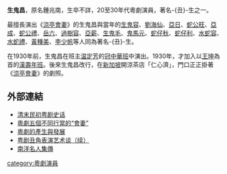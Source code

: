'''生鬼昌'''，原名鍾兆南，生卒不詳，20至30年代粵劇演員，著名-{丑}-生之一。

最擅長演出《[[涼亭會妻|涼亭會妻]]》的生鬼昌與當年的[[生鬼容|生鬼容]]、[[劉海仙|劉海仙]]、[[亞日|亞日]]、[[蛇公旺|蛇公旺]]、[[亞成|亞成]]、[[蛇公禮|蛇公禮]]、[[岳六|岳六]]、[[過樹容|過樹容]]、[[亞薪|亞薪]]、[[生鬼毛|生鬼毛]]、[[鬼馬元|鬼馬元]]、[[蛇仔秋|蛇仔秋]]、[[蛇仔利|蛇仔利]]、[[水蛇容|水蛇容]]、[[水蛇禮|水蛇禮]]、[[黃種美|黃種美]]、[[李少帆|李少帆]]等人同為著名-{丑}-生。

在1930年前，生鬼昌在班主[[温定芳|温定芳]]的[[冠中華班|冠中華班]]中演出。1930年，才加入以[[王坤|王坤]]為首的[[漢壽年班|漢壽年班]]。後來生鬼昌改行，在[[新加坡|新加坡]]開涼茶店「仁心濟」，門口正正掛著《[[涼亭會妻|涼亭會妻]]》的劇照。

==外部連結==
* [http://www.huadu.gov.cn:8080/was40/detail?record=3985&channelid=4374 清末民初粤剧史话] {{Wayback|url=http://www.huadu.gov.cn:8080/was40/detail?record=3985&channelid=4374 |date=20070928202104 }}
* [http://hpm.huadu.gov.cn:1980/b5/www.huadu.gov.cn:8080/was40/detail?record=459&channelid=4374 粵劇五個不同行當的“會妻”]{{Dead link|date=2018年6月 |bot=InternetArchiveBot |fix-attempted=no }}
* [http://www.ningfung.org.hk/19/20d.htm 粵劇的產生與發展] {{Wayback|url=http://www.ningfung.org.hk/19/20d.htm |date=20190915014751 }}
* [http://www.gdwh.com.cn/ReadNews.asp?NewsID=4107  粤剧丑角表演艺术谈（续）]{{dead link|date=2018年3月 |bot=InternetArchiveBot |fix-attempted=yes }}
* [http://www.lib.nus.edu.sg/chz/chineseoverseas/nan_yang_ming_ren_ji_zhuan.pdf 南洋名人集傳] {{Wayback|url=http://www.lib.nus.edu.sg/chz/chineseoverseas/nan_yang_ming_ren_ji_zhuan.pdf |date=20060702005351 }}

[[category:粵劇演員|category:粵劇演員]]